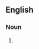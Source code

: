 {{also|shop keepers}}

==English==

===Noun===
{{head|en|noun form}}

# {{plural of|shopkeeper|lang=en}}